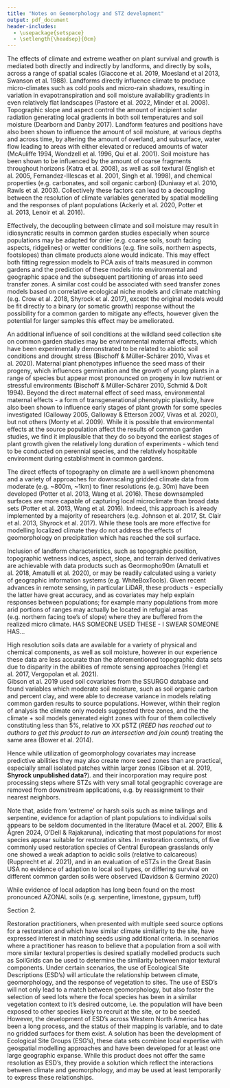 ```yaml
---
title: "Notes on Geomorphology and STZ development"
output: pdf_document
header-includes:
  - \usepackage{setspace}
  - \setlength{\headsep}{0cm}
---
```

\doublespacing

The effects of climate and extreme weather on plant survival and growth is mediated both directly and indirectly by landforms, and directly by soils, across a range of spatial scales (Giaccone et al. 2019, Moesland et al 2013, Swanson et al. 1988). 
Landforms directly influence climate to produce micro-climates such as cold pools and micro-rain shadows, resulting in variation in evapotranspiration and soil moisture availability gradients in even relatively flat landscapes (Pastore et al. 2022, Minder et al. 2008). 
Topographic slope and aspect control the amount of incipient solar radiation generating local gradients in both soil temperatures and soil moisture (Dearborn and Danby 2017).
Landform features and positions have also been shown to influence the amount of soil moisture, at various depths and across time, by altering the amount of overland, and subsurface, water flow leading to areas with either elevated or reduced amounts of water (McAuliffe 1994, Wondzell et al. 1996, Qui et al. 2001). 
Soil moisture has been shown to be influenced by the amount of coarse fragments throughout horizons (Katra et al. 2008), as well as soil textural (English et al. 2005, Fernandez-Illescas et al. 2001, Singh et al. 1998), and chemical properties (e.g. carbonates, and soil organic carbon) (Duniway et al. 2010, Rawls et al. 2003). 
Collectively these factors can lead to a decoupling between the resolution of climate variables generated by spatial modelling and the responses of plant populations (Ackerly et al. 2020, Potter et al. 2013, Lenoir et al. 2016). 

Effectively, the decoupling between climate and soil moisture may result in idiosyncratic results in common garden studies especially when source populations may be adapted for drier (e.g. coarse soils, south facing aspects, ridgelines) or wetter conditions (e.g. fine soils, northern aspects, footslopes) than climate products alone would indicate. 
This may effect both fitting regression models to PCA axis of traits measured in common gardens and the prediction of these models into environmental and geographic space and the subsequent partitioning of areas into seed transfer zones. 
A similar cost could be associated with seed transfer zones models based on correlative ecological niche models and climate matching (e.g. Crow et al. 2018, Shyrock et al. 2017), except the  original models would be fit directly to a binary (or somatic growth) response without the possibility for a common garden to mitigate any effects, however given the potential for larger samples this effect may be ameliorated.  
 
An additional influence of soil conditions at the wildland seed collection site on common garden studies may be environmental maternal effects, which have been experimentally demonstrated to be related to abiotic soil conditions and drought stress (Bischoff & Müller-Schärer 2010, Vivas et al. 2020). 
Maternal plant phenotypes influence the seed mass of their progeny, which influences germination and the growth of young plants in a range of species but appear most pronounced on progeny in low nutrient or stressful environments (Bischoff & Müller-Schärer 2010, Schmid & Dolt 1994). 
Beyond the direct maternal effect of seed mass, environmental maternal effects - a form of transgenerational phenotypic plasticity,  have also been shown to influence early stages of plant growth for some species investigated (Galloway 2005, Galloway & Etterson 2007, Vivas et al. 2020), but not others (Monty et al. 2009). 
While it is possible that environmental effects at the source population affect the results of common garden studies, we find it implausible that they do so beyond the earliest stages of plant growth given the relatively long duration of experiments - which tend to be conducted on perennial species, and the relatively hospitable environment during establishment in common gardens. 

The direct effects of topography on climate are a well known phenomena and a variety of approaches for downscaling gridded climate data from moderate (e.g. ~800m, ~1km) to finer resolutions (e.g. 30m) have been developed (Potter et al. 2013, Wang et al. 2016). 
These downsampled surfaces are more capable of capturing local microclimate than broad data sets (Potter et al. 2013, Wang et al. 2016). 
Indeed, this approach is already implemented by a majority of researchers (e.g. Johnson et al. 2017, St. Clair et al. 2013, Shyrock et al. 2017). 
While these tools are more effective for modelling localized climate they do not address the effects of geomorphology on precipitation which has reached the soil surface. 

Inclusion of landform characteristics, such as topographic position, topographic wetness indices, aspect, slope, and terrain derived derivatives are achievable with data products such as Geormopho90m (Amatulli et al. 2018, Amatulli et al. 2020), or may be readily calculated using a variety of geographic information systems (e.g. WhiteBoxTools). 
Given recent advances in remote sensing, in particular LiDAR, these products - especially the latter have great accuracy, and as covariates may help explain responses between populations; for example many populations from more arid portions of ranges may actually be located in refugial areas (e.g. northern facing toe's of slope) where they are buffered from the realized micro climate.
HAS SOMEONE USED THESE - I SWEAR SOMEONE HAS... 

High resolution soils data are available for a variety of physical and chemical components, as well as soil moisture, however in our experience these data are less accurate than the aforementioned topographic data sets due to disparity in the abilities of remote sensing approaches (Hengl et al. 2017, Vergopolan et al. 2021).  
Gibson et al. 2019 used soil covariates from the SSURGO database and found variables which moderate soil moisture, such as soil organic carbon and percent clay, and were able to decrease variance in models relating common garden results to source populations. 
However, within their region of analysis the climate only models suggested three zones, and the the climate + soil models generated eight zones with four of them collectively constituting less than 5%, relative to XX pSTZ (*REED has reached out to authors to get this product to run an intersection and join count*) treating the same area (Bower et al. 2014). 

Hence while utilization of geomorphology covariates may increase predictive abilities they may also create more seed zones than are practical, especially small isolated patches within larger zones (Gibson et al. 2019, **Shyrock unpublished data?**). and their incorporation may require post processing steps where STZs with very small total geographic coverage are removed from downstream applications, e.g. by reassignment to their nearest neighbors. 

Note that, aside from 'extreme' or harsh soils such as mine tailings and serpentine, evidence for adaption of plant populations to individual soils appears to be seldom documented in the literature (Macel et al. 2007, Ellis & Ågren 2024, O'Dell & Rajakaruna), indicating that most populations for most species appear suitable for restoration sites. 
In restoration contexts, of five commonly used restoration species of Central European grasslands only one showed a weak adaption to acidic soils (relative to calcareous) (Rupprecht et al. 2021), and in an evaluation of eSTZs in the Great Basin USA no evidence of adaption to local soil types, or differing survival on different common garden soils were observed (Davidson & Germino 2020)

While evidence of local adaption has long been found on the most pronounced AZONAL soils (e.g. serpentine, limestone, gypsum, tuff)


Section 2. 

Restoration practitioners, when presented with multiple seed source options for a restoration and which have similar climate similarity to the site, have expressed interest in matching seeds using additional criteria. 
In scenarios where a practitioner has reason to believe that a population from a soil with more similar textural properties is desired spatially modelled products such as SoilGrids can be used to determine the similarity between major textural components. 
Under certain scenarios, the use of Ecological Site Descriptions (ESD's) will articulate the relationship between climate, geomorphology, and the response of vegetation to sites. 
The use of ESD's will not only lead to a match between geomorphology, but also foster the selection of seed lots where the focal species has been in a similar vegetation context to it's desired outcome, i.e. the population will have been exposed to other species likely to recruit at the site, or to be seeded. 
However, the development of ESD's across Western North America has been a long process, and the status of their mapping is variable, and to date no gridded surfaces for them exist. 
A solution has been the development of Ecological Site Groups (ESG's), these data sets combine local expertise with geospatial modelling approaches and have been developed for at least one large geographic expanse. 
While this product does not offer the same resolution as ESD's, they provide a solution which reflect the interactions between climate and geomorphology, and may be used at least temporarily to express these relationships. 
